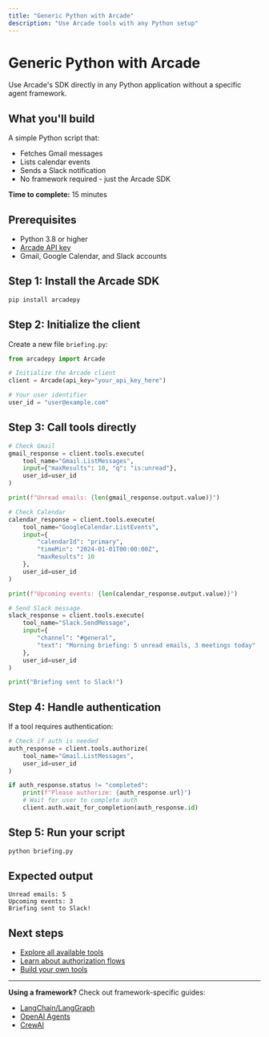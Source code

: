 ```yaml
---
title: "Generic Python with Arcade"
description: "Use Arcade tools with any Python setup"
---
```


# Generic Python with Arcade

Use Arcade's SDK directly in any Python application without a specific agent framework.

## What you'll build

A simple Python script that:
- Fetches Gmail messages
- Lists calendar events
- Sends a Slack notification
- No framework required - just the Arcade SDK

**Time to complete:** 15 minutes

## Prerequisites

- Python 3.8 or higher
- [Arcade API key](/home/api-keys)
- Gmail, Google Calendar, and Slack accounts

## Step 1: Install the Arcade SDK

```bash
pip install arcadepy
```

## Step 2: Initialize the client

Create a new file `briefing.py`:

```python
from arcadepy import Arcade

# Initialize the Arcade client
client = Arcade(api_key="your_api_key_here")

# Your user identifier
user_id = "user@example.com"
```

## Step 3: Call tools directly

```python
# Check Gmail
gmail_response = client.tools.execute(
    tool_name="Gmail.ListMessages",
    input={"maxResults": 10, "q": "is:unread"},
    user_id=user_id
)

print(f"Unread emails: {len(gmail_response.output.value)}")

# Check Calendar
calendar_response = client.tools.execute(
    tool_name="GoogleCalendar.ListEvents",
    input={
        "calendarId": "primary",
        "timeMin": "2024-01-01T00:00:00Z",
        "maxResults": 10
    },
    user_id=user_id
)

print(f"Upcoming events: {len(calendar_response.output.value)}")

# Send Slack message
slack_response = client.tools.execute(
    tool_name="Slack.SendMessage",
    input={
        "channel": "#general",
        "text": "Morning briefing: 5 unread emails, 3 meetings today"
    },
    user_id=user_id
)

print("Briefing sent to Slack!")
```

## Step 4: Handle authentication

If a tool requires authentication:

```python
# Check if auth is needed
auth_response = client.tools.authorize(
    tool_name="Gmail.ListMessages",
    user_id=user_id
)

if auth_response.status != "completed":
    print(f"Please authorize: {auth_response.url}")
    # Wait for user to complete auth
    client.auth.wait_for_completion(auth_response.id)
```

## Step 5: Run your script

```bash
python briefing.py
```

## Expected output

```
Unread emails: 5
Upcoming events: 3
Briefing sent to Slack!
```

## Next steps

- [Explore all available tools](/mcp-servers)
- [Learn about authorization flows](/home/auth)
- [Build your own tools](/home/build-tools/create-a-mcp-server)

---

**Using a framework?** Check out framework-specific guides:
- [LangChain/LangGraph](/home/langchain/tutorial)
- [OpenAI Agents](/home/oai-agents/tutorial)
- [CrewAI](/home/crewai/tutorial)
